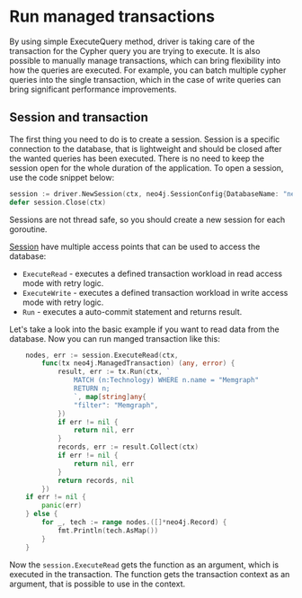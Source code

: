 
# Run managed transactions

By using simple ExecuteQuery method, driver is taking care of the transaction for the Cypher query you are trying to execute. It is also possible
to manually manage transactions, which can bring flexibility into how the queries are executed. For example, you can batch multiple cypher queries into 
the single transaction, which in the case of write queries can bring significant performance improvements.


## Session and transaction 

The first thing you need to do is to create a session. Session is a specific connection to the database, that is lightweight and should be closed after the 
wanted queries has been executed. There is no need to keep the session open for the whole duration of the application. To open a session, use the code snippet below: 

```go
session := driver.NewSession(ctx, neo4j.SessionConfig{DatabaseName: "neo4j"})
defer session.Close(ctx)
```

Sessions are not thread safe, so you should create a new session for each goroutine.

[Session](https://pkg.go.dev/github.com/neo4j/neo4j-go-driver/v5/neo4j#SessionWithContext) have multiple access points that can be used to access the database: 

- `ExecuteRead` - executes a defined transaction workload in read access mode with retry logic. 
- `ExecuteWrite` - executes a defined transaction workload in write access mode with retry logic.
- `Run` - executes a auto-commit statement and returns result.


Let's take a look into the basic example if you want to read data from the database.
Now you can run manged transaction like this: 

```go 
	nodes, err := session.ExecuteRead(ctx,
		func(tx neo4j.ManagedTransaction) (any, error) {
			result, err := tx.Run(ctx, `  
				MATCH (n:Technology) WHERE n.name = "Memgraph"
				RETURN n;
				`, map[string]any{
				"filter": "Memgraph",
			})
			if err != nil {
				return nil, err
			}
			records, err := result.Collect(ctx)
			if err != nil {
				return nil, err
			}
			return records, nil
		})
	if err != nil {
		panic(err)
	} else {
		for _, tech := range nodes.([]*neo4j.Record) {
			fmt.Println(tech.AsMap())
		}
	}
```

Now the `session.ExecuteRead` gets the function as an argument, which is executed in the transaction. The function gets the transaction context as an argument, 
that is possible to use in the context. 



